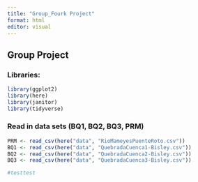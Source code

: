 ```yaml
---
title: "Group_Fourk Project"
format: html
editor: visual
---
```


## Group Project

### Libraries: 

```r
library(ggplot2)
library(here)
library(janitor)
library(tidyverse)
```

### Read in data sets (BQ1, BQ2, BQ3, PRM)

```r
PRM <- read_csv(here("data", "RioMameyesPuenteRoto.csv"))
BQ1 <- read_csv(here("data", "QuebradaCuenca1-Bisley.csv"))
BQ2 <- read_csv(here("data", "QuebradaCuenca2-Bisley.csv"))
BQ3 <- read_csv(here("data", "QuebradaCuenca3-Bisley.csv"))

#testtest

```
